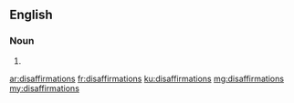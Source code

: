 ==English==

===Noun===
{{head|en|noun plural form}}

# {{plural of|disaffirmation|lang=en}}

[[ar:disaffirmations]]
[[fr:disaffirmations]]
[[ku:disaffirmations]]
[[mg:disaffirmations]]
[[my:disaffirmations]]